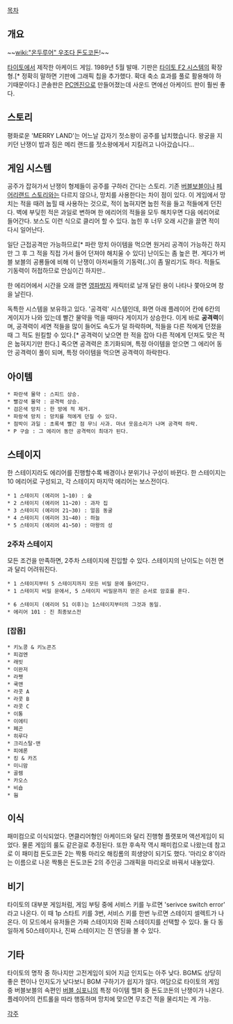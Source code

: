 [[목차]]

== 개요 ==
{{{#!html
<iframe width="420" height="315" src="http://www.youtube.com/embed/ttOqXyGSnwA" frameborder="0" allowfullscreen></iframe>
}}}

~~[[wiki:"온두루어" 우조다 돈도코돈]]!~~

[[타이토]]에서 제작한 아케이드 게임. 1989년 5월 발매. 기판은 [[타이토 F2 시스템]]의 확장형.[* 정확히 말하면 기판에 그래픽 칩을 추가했다. 확대 축소 효과를 풀로 활용해야 하기때문이다.] 콘솔판은 [[PC엔진]]으로 만들어졌는데 사운드 면에선 아케이드 판이 훨씬 좋다.

== 스토리 ==
평화로운 'MERRY LAND'는 어느날 갑자기 젓소왕이 공주를 납치했습니다. 왕궁을 지키던 난쟁이 밥과 짐은 메리 랜드를 젓소왕에게서 지킬려고 나아갔습니다...

== 게임 시스템 ==
공주가 잡혀가서 난쟁이 형제들이 공주를 구하러 간다는 스토리.
기존 [[버블보블]]이나 [[페어리랜드 스토리]]와는 다르지 않으나, 망치를 사용한다는 차이 점이 있다.
이 게임에서 망치는 적을 때려 눕힐 때 사용하는 것으로, 적이 눕혀지면 눕힌 적을 들고 적들에게 던진다. 벽에 부딪힌 적은 과일로 변하며 한 에리어의 적들을 모두 해치우면 다음 에리어로 들어간다. 보스도 이런 식으로 클리어 할 수 있다. 눕힌 후 너무 오래 시간을 끌면 적이 다시 일어난다.

일단 근접공격만 가능하므로[* 파란 망치 아이템을 먹으면 원거리 공격이 가능하긴 하지만 그 후 그 적을 직접 가서 들어 던져야 해치울 수 있다] 난이도는 좀 높은 편. 게다가 버블 보블의 공룡들에 비해 이 난쟁이 아저씨들의 기동력(..)이 좀 딸리기도 하다. 적들도 기동력이 허접하므로 안심이긴 하지만..

한 에리어에서 시간을 오래 끌면 [[영파]]방지 캐릭터로 날개 달린 용이 나타나 쫓아오며 창을 날린다.

독특한 시스템을 보유하고 있다. '공격력' 시스템인데, 화면 아래 플레이어 칸에 6칸의 게이지가 나와 있는데 빨간 물약을 먹을 때마다 게이지가 상승한다. 이게 바로 '''공격력'''이며, 공격력이 세면 적들을 많이 들어도 속도가 덜 하락하며, 적들을 다른 적에게 던졌을 때 그 적도 원킬할 수 있다.[* 공격력이 낮으면 한 적을 잡아 다른 적에게 던져도 맞은 적은 눕혀지기만 한다.] 죽으면 공격력은 초기화되며, 특정 아이템을 얻으면 그 에리어 동안 공격력이 풀이 되며, 특정 아이템을 먹으면 공격력이 하락한다.

== 아이템 ==
 * 파란색 물약 : 스피드 상승.
 * 빨강색 물약 : 공격력 상승.
 * 검은색 망치 : 한 방에 적 제거.
 * 파랑색 망치 : 망치를 적에게 던질 수 있다.
 * 점박이 과일 : 초록색 빨간 점 무늬 사과. 마녀 웃음소리가 나며 공격력 하락.
 * P 구슬 : 그 에리어 동안 공격력이 최대가 된다.

== 스테이지 ==
한 스테이지라도 에리어를 진행할수록 배경이나 분위기나 구성이 바뀐다. 한 스테이지는 10 에리어로 구성되고, 각 스테이지 마지막 에리어는 보스전이다.

 * 1 스테이지 (에리어 1~10) : 숲
 * 2 스테이지 (에리어 11~20) : 과자 집
 * 3 스테이지 (에리어 21~30) : 얼음 동굴
 * 4 스테이지 (에리어 31~40) : 하늘
 * 5 스테이지 (에리어 41~50) : 마왕의 성

=== 2주차 스테이지 ===

모든 조건을 만족하면, 2주차 스테이지에 진입할 수 있다. 스테이지의 난이도는 이전 면과 달리 어려워진다.

 * 1 스테이지부터 5 스테이지까지 모든 비밀 문에 들어간다. 
 * 1 스테이지 비밀 문에서, 5 스테이지 비밀문까지 얻은 순서로 암호를 푼다.

 * 6 스테이지 (에리어 51 이후)는 1스테이지부터의 그것과 동일.
 * 에리어 101 : 진 최종보스전

=== [잡몹] ===
 * 키노콩 & 키노콘즈
 * 피검엔
 * 래빗
 * 이완저
 * 라펫
 * 쿡맨
 * 라콧 A
 * 라콧 B
 * 라콧 C
 * 이통
 * 이에티
 * 페곤
 * 히루다
 * 크리스탈-맨
 * 피에론
 * 킹 & 카즈
 * 미니맘
 * 골렘
 * 카오스
 * 비숍
 * 웜

== 이식 ==
패미컴으로 이식되었다. 면클리어형인 아케이드와 달리 진행형 플랫포머 액션게임이 되었다. 물론 게임의 룰도 같은걸로 추정된다. 또한 후속작 역시 패미컴으로 나왔는데 참고로 이 패미컴 돈도코돈 2는 짝퉁 마리오 해킹롬의 희생양이 되기도 했다. '마리오 8'이라는 이름으로 나온 짝퉁은 돈도코돈 2의 주인공 그래픽을 마리오로 바꿔서 내놓았다.

== 비기 ==
타이토의 대부분 게임처럼, 게임 부팅 중에 서비스 키를 누르면 'serivce switch error' 라고 나온다. 이 때 1p 스타트 키를 3번, 서비스 키를 한번 누르면 스테이지 셀렉트가 나온다. 이 모드에서 유저들은 가짜 스테이지와 진짜 스테이지를 선택할 수 있다. 둘 다 동일하게 50스테이지나, 진짜 스테이지는 진 엔딩을 볼 수 있다.

== 기타 ==
타이토의 명작 중 하나지만 고전게임이 되어 지금 인지도는 아주 낮다. BGM도 상당히 좋은 편이나 인지도가 낮다보니 BGM 구하기가 쉽지가 않다.
여담으로 타이토의 게임 중 버블보블의 속편인 [[버블 심포니]]의 특정 아이템 헬퍼 중 돈도코돈의 난쟁이가 나온다. 플레이어의 컨트롤을 따라 행동하며 망치에 맞으면 무조건 적을 물리치는 게 가능.

[[각주]]
